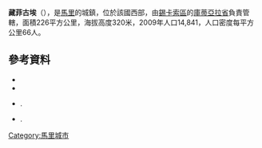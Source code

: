 '''藏菲古埃'''（{{lang-fr|Zanfigué}}），是[[馬里|馬里]]的城鎮，位於該國西部，由[[錫卡索區|錫卡索區]]的[[庫蒂亞拉省|庫蒂亞拉省]]負責管轄，面積226平方公里，海拔高度320米，2009年人口14,841，人口密度每平方公里66人。

==參考資料==
*{{citation | title= Common and Fundamental Operational Datasets Registry: Mali | publisher= United Nations Office for the Coordination of Humanitarian Affairs | url= http://cod.humanitarianresponse.info/country-region/mali | access-date= 2015-07-26 | archive-url= https://web.archive.org/web/20121214211137/http://cod.humanitarianresponse.info/country-region/Mali | archive-date= 2012-12-14 | dead-url= yes }}
*{{citation | url=http://instat.gov.ml/documentation/sikasso.pdf | publisher=République de Mali: Institut National de la Statistique | title=Resultats RGPH 2009 (Région de Sikasso) | language=fr | archiveurl=https://www.webcitation.org/6AnYveESp?url=http://instat.gov.ml/documentation/sikasso.pdf | archivedate=2012-09-19 | deadurl=no | accessdate=2015-07-26 }}
*{{citation | title=Communes de la Région de Sikasso | publisher=Ministère de l’administration territoriale et des collectivités locales, République du Mali | url=http://www.matcl.gov.ml/pdf/ComRegSikasso.pdf | language=fr | archiveurl=https://www.webcitation.org/6AnZ7FgpR?url=http://www.matcl.gov.ml/pdf/ComRegSikasso.pdf | archivedate=2012-09-19 | deadurl=yes | accessdate=2015-07-26 }}.
*{{citation | title=Plan de Sécurité Alimentaire Commune Rurale de Zanfigué 2006-2008 | publisher=Commissariat à la Sécurité Alimentaire, République du Mali, USAID-Mali | year=2006 | url=http://fsg.afre.msu.edu/mali_fd_strtgy/plans/sikasso/koutiala/psa_zanfigue.pdf | language=fr | ref=none | accessdate=2013-11-26 | archiveurl=https://web.archive.org/web/20131202223736/http://fsg.afre.msu.edu/mali_fd_strtgy/plans/sikasso/koutiala/psa_zanfigue.pdf | archivedate=2013-12-02 | deadurl=yes }}.

{{Coord|12|32|15|N|4|59|33|W|display=title}}

{{錫卡索區}}

[[Category:馬里城市|Category:馬里城市]]


{{Mali-geo-stub}}